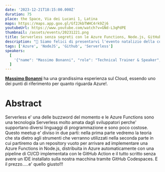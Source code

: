 ```yaml
---
date: '2023-12-21T18:15:00.000Z'
duration: 75
place: the Space, Via dei Lucani 1, Latina
maps: https://maps.app.goo.gl/Gf2JkbTWHC4rk9Zj6
youtubeUrl: https://www.youtube.com/watch?v=GNd-L3qPdPE
thumbnail: /assets/events/20231221.png
title: Serverless senza segreti con le Azure Functions, Node.js, GitHub Actions e Codespaces!
description: "🌲 Siamo felici di presentarvi l'evento natalizio della community!<br />🍾 Festeggeremo l'anno passato proprio nella location dove è stato tenuto il primo evento: il nostro coworking di fiducia **[The Space](https://www.thespacecoworking.website/)**<br/>⚡️ Per questa occasione avremo un ospite speciale, Autore, Tech Trainer & Speaker a livello internazionale!"
tags: ['Azure', 'NodeJS', 'Github', 'Serverless']
speakers:
  [
    '{"name": "Massimo Bonanni", "role": "Technical Trainer & Speaker", "company": "Microsoft", "thumbnail": "/assets/speakers/bonanni.jpeg", "linkedinUrl": "https://www.linkedin.com/in/massimobonanni/"}'
  ]
---
```


**[Massimo Bonanni](https://www.linkedin.com/in/massimobonanni/)** ha una grandissima esperienza sul Cloud, essendo uno dei punti di riferimento per quanto riguarda Azure!.

<h1>Abstract</h1>

Serverless e' una delle buzzword del momento e le Azure Functions sono una tecnologia Serverless molto amata dagli sviluppatori perche' supportano diversi linguaggi di programmazione e sono poco costose. Questo meetup e' diviso in due parti: nella prima parte vedremo la teoria che sta dietro agli strumenti che verranno utilizzati nella seconda parte in cui partiremo da un repository vuoto per arrivare ad implementare una Azure Functions in Node.js, distribuita in Azure automaticamente con una pipeline di CI/CD implementata con le GitHub Action e il tutto scritto senza avere un IDE installato sulla nostra macchina tramite GitHub Codespaces. E il prezzo.....e' quello giusto!!!